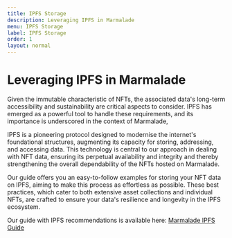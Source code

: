 ```yaml
---
title: IPFS Storage
description: Leveraging IPFS in Marmalade
menu: IPFS Storage
label: IPFS Storage
order: 1
layout: normal
---
```


# Leveraging IPFS in Marmalade

Given the immutable characteristic of NFTs, the associated data's long-term
accessibility and sustainability are critical aspects to consider. IPFS has
emerged as a powerful tool to handle these requirements, and its importance is
underscored in the context of Marmalade,

IPFS is a pioneering protocol designed to modernise the internet's foundational
structures, augmenting its capacity for storing, addressing, and accessing data.
This technology is central to our approach in dealing with NFT data, ensuring
its perpetual availability and integrity and thereby strengthening the overall
dependability of the NFTs hosted on Marmalade.

Our guide offers you an easy-to-follow examples for storing your NFT data on
IPFS, aiming to make this process as effortless as possible. These best
practices, which cater to both extensive asset collections and individual NFTs,
are crafted to ensure your data's resilience and longevity in the IPFS
ecosystem.

Our guide with IPFS recommendations is available here:
[Marmalade IPFS Guide](https://github.com/kadena-io/marmalade/blob/main/README.md#ipfs-storage-guide)
